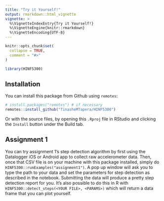 ```yaml
---
title: "Try it Yourself!"
output: rmarkdown::html_vignette
vignette: >
  %\VignetteIndexEntry{Try it Yourself!}
  %\VignetteEngine{knitr::rmarkdown}
  %\VignetteEncoding{UTF-8}
---
```


```r
knitr::opts_chunk$set(
  collapse = TRUE,
  comment = "#>"
)
```

```r
library(HINF5300)
```

## Installation

You can install this package from Github using `remotes`:

```r
# install.packages("remotes") # if necessary
remotes::install_github("TinasheMTapera/HINF5300")
```

Or with the source files, by opening this `.Rproj` file in RStudio and clicking
the `Install` button under the Build tab.

## Assignment 1

You can try assignment 1's step detection algorithm by first using the Datalogger
iOS or Android app to collect raw accelerometer data. Then, once that CSV file is on your machine with this package installed,
simply do `HINF5300::runExamples("assignment1")`. A pop up window will ask you
to type the path to your data and set the parameters for step detection as described in the
notebook. Submitting the data will produce a pretty step detection report for you. It's also possible to do this in R with `HINF5300::detect_steps(<YOUR FILE>, <PARAMS>)` which will return a data frame that you can plot yourself.
